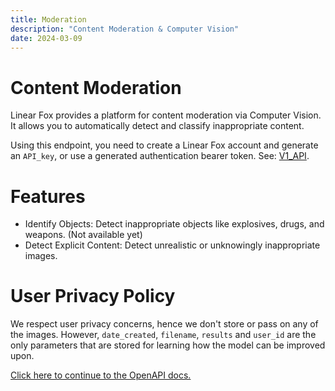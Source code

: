 ```yaml
---
title: Moderation
description: "Content Moderation & Computer Vision"
date: 2024-03-09
---
```



# Content Moderation

Linear Fox provides a platform for content moderation via Computer Vision. It allows you to automatically detect and classify inappropriate content.

Using this endpoint, you need to create a Linear Fox account and generate an `API_key`, or use a generated authentication bearer token. See: [V1_API](/V1_API/auth).

# Features
 
- Identify Objects: Detect inappropriate objects like explosives, drugs, and weapons. (Not available yet)
- Detect Explicit Content: Detect unrealistic or unknowingly inappropriate images.

# User Privacy Policy
We respect user privacy concerns, hence we don't store or pass on any of the images. However, `date_created`, `filename`, `results` and `user_id` are the only parameters that are stored for learning how the model can be improved upon.

<Callout type="info" emoji="ℹ️">
    <a class="underline" target="_blank" href="/api-docs">Click here to continue to the OpenAPI docs.</a>
</Callout>